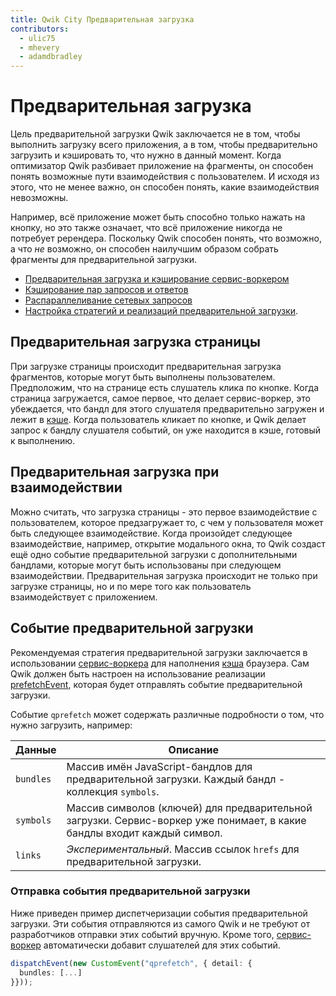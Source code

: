 ```yaml
---
title: Qwik City Предварительная загрузка
contributors:
  - ulic75
  - mhevery
  - adamdbradley
---
```


# Предварительная загрузка

Цель предварительной загрузки Qwik заключается не в том, чтобы выполнить загрузку всего приложения, а в том, чтобы предварительно загрузить и кэшировать то, что нужно в данный момент. Когда оптимизатор Qwik разбивает приложение на фрагменты, он способен понять возможные пути взаимодействия с пользователем. И исходя из этого, что не менее важно, он способен понять, какие взаимодействия невозможны.

Например, всё приложение может быть способно только нажать на кнопку, но это также означает, что всё приложение никогда не потребует ререндера. Поскольку Qwik способен понять, что возможно, а что _не_ возможно, он способен наилучшим образом собрать фрагменты для предварительной загрузки.

- [Предварительная загрузка и кэширование сервис-воркером](../service-worker-prefetching/index.mdx)
- [Кэширование пар запросов и ответов](../request-response-cache/index.mdx)
- [Распараллеливание сетевых запросов](../parallelizing-network-requests/index.mdx)
- [Настройка стратегий и реализаций предварительной загрузки](../../../docs/advanced/prefetching/index.mdx).

## Предварительная загрузка страницы

При загрузке страницы происходит предварительная загрузка фрагментов, которые могут быть выполнены пользователем. Предположим, что на странице есть слушатель клика по кнопке. Когда страница загружается, самое первое, что делает сервис-воркер, это убеждается, что бандл для этого слушателя предварительно загружен и лежит в [кэше](../request-response-cache/index.mdx). Когда пользователь кликает по кнопке, и Qwik делает запрос к бандлу слушателя событий, он уже находится в кэше, готовый к выполнению.

## Предварительная загрузка при взаимодействии

Можно считать, что загрузка страницы - это первое взаимодействие с пользователем, которое предзагружает то, с чем у пользователя может быть следующее взаимодействие. Когда произойдет следующее взаимодействие, например, открытие модального окна, то Qwik создаст ещё одно событие предварительной загрузки с дополнительными бандлами, которые могут быть использованы при следующем взаимодействии. Предварительная загрузка происходит не только при загрузке страницы, но и по мере того как пользователь взаимодействует с приложением.

## Событие предварительной загрузки

Рекомендуемая стратегия предварительной загрузки заключается в использовании [сервис-воркера](../service-worker-prefetching/index.mdx) для наполнения [кэша](https://developer.mozilla.org/en-US/docs/Web/API/Cache) браузера. Сам Qwik должен быть настроен на использование реализации [prefetchEvent](../../../docs/advanced/prefetching/index.mdx), которая будет отправлять событие предварительной загрузки.

Событие `qprefetch` может содержать различные подробности о том, что нужно загрузить, например:

| Данные | Описание |
| --- | --- |
| `bundles` | Массив имён JavaScript-бандлов для предварительной загрузки. Каждый бандл - коллекция `symbols`. |
| `symbols` | Массив символов (ключей) для предварительной загрузки. Сервис-воркер уже понимает, в какие бандлы входит каждый символ. |
| `links` | _Экспериментальный_. Массив ссылок `hrefs` для предварительной загрузки. |

### Отправка события предварительной загрузки

Ниже приведен пример диспетчеризации события предварительной загрузки. Эти события отправляются из самого Qwik и не требуют от разработчиков отправки этих событий вручную. Кроме того, [сервис-воркер](../service-worker-prefetching/index.mdx) автоматически добавит слушателей для этих событий.

```ts
dispatchEvent(new CustomEvent("qprefetch", { detail: {
  bundles: [...]
}}));
```

